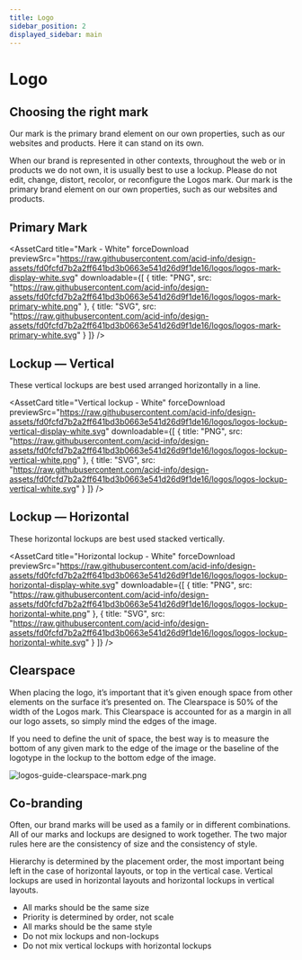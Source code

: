 ```yaml
---
title: Logo
sidebar_position: 2
displayed_sidebar: main
---
```



# Logo

## Choosing the right mark

Our mark is the primary brand element on our own properties, such as our websites and products. Here it can stand on its own.

When our brand is represented in other contexts, throughout the web or in products we do not own, it is usually best to use a lockup. Please do not edit, change, distort, recolor, or reconfigure the Logos mark. Our mark is the primary brand element on our own properties, such as our websites and products.

## Primary Mark

<div style={{display: "flex", gap: "16px"}}>
  <AssetCard
    title="Mark - Black"
    forceDownload
    previewSrc="https://raw.githubusercontent.com/acid-info/design-assets/fd0fcfd7b2a2ff641bd3b0663e541d26d9f1de16/logos/logos-mark-display-black.svg"
    downloadable={[
      {
        title: "PNG",
        src: "https://raw.githubusercontent.com/acid-info/design-assets/fd0fcfd7b2a2ff641bd3b0663e541d26d9f1de16/logos/logos-mark-primary-black.png"
      },
      {
        title: "SVG",
        src: "https://raw.githubusercontent.com/acid-info/design-assets/fd0fcfd7b2a2ff641bd3b0663e541d26d9f1de16/logos/logos-mark-primary-black.svg"
      }
    ]}
  />

  <AssetCard
    title="Mark - White"
    forceDownload
    previewSrc="https://raw.githubusercontent.com/acid-info/design-assets/fd0fcfd7b2a2ff641bd3b0663e541d26d9f1de16/logos/logos-mark-display-white.svg"
    downloadable={[
      {
        title: "PNG",
        src: "https://raw.githubusercontent.com/acid-info/design-assets/fd0fcfd7b2a2ff641bd3b0663e541d26d9f1de16/logos/logos-mark-primary-white.png"
      },
      {
        title: "SVG",
        src: "https://raw.githubusercontent.com/acid-info/design-assets/fd0fcfd7b2a2ff641bd3b0663e541d26d9f1de16/logos/logos-mark-primary-white.svg"
      }
    ]}
  />
</div>

## Lockup — Vertical

These vertical lockups are best used arranged horizontally in a line.

<div style={{display: "flex", gap: "16px"}}>
  <AssetCard
    title="Vertical lockup - Black"
    forceDownload
    previewSrc="https://raw.githubusercontent.com/acid-info/design-assets/fd0fcfd7b2a2ff641bd3b0663e541d26d9f1de16/logos/logos-lockup-vertical-display-black.svg"
    downloadable={[
      {
        title: "PNG",
        src: "https://raw.githubusercontent.com/acid-info/design-assets/fd0fcfd7b2a2ff641bd3b0663e541d26d9f1de16/logos/logos-lockup-vertical-black.png"
      },
      {
        title: "SVG",
        src: "https://raw.githubusercontent.com/acid-info/design-assets/fd0fcfd7b2a2ff641bd3b0663e541d26d9f1de16/logos/logos-lockup-vertical-black.svg"
      }
    ]}
  />

  <AssetCard
    title="Vertical lockup - White"
    forceDownload
    previewSrc="https://raw.githubusercontent.com/acid-info/design-assets/fd0fcfd7b2a2ff641bd3b0663e541d26d9f1de16/logos/logos-lockup-vertical-display-white.svg"
    downloadable={[
      {
        title: "PNG",
        src: "https://raw.githubusercontent.com/acid-info/design-assets/fd0fcfd7b2a2ff641bd3b0663e541d26d9f1de16/logos/logos-lockup-vertical-white.png" 
      },
      {
        title: "SVG",
        src: "https://raw.githubusercontent.com/acid-info/design-assets/fd0fcfd7b2a2ff641bd3b0663e541d26d9f1de16/logos/logos-lockup-vertical-white.svg"
      }
    ]}
  />
</div>

## Lockup — Horizontal

These horizontal lockups are best used stacked vertically.

<div style={{display: "flex", gap: "16px"}}>
  <AssetCard
    title="Horizontal lockup - Black"
    forceDownload
    previewSrc="https://raw.githubusercontent.com/acid-info/design-assets/fd0fcfd7b2a2ff641bd3b0663e541d26d9f1de16/logos/logos-lockup-horizontal-display-black.svg"
    downloadable={[
      {
        title: "PNG",
        src: "https://raw.githubusercontent.com/acid-info/design-assets/fd0fcfd7b2a2ff641bd3b0663e541d26d9f1de16/logos/logos-lockup-horizontal-black.png"
      },
      {
        title: "SVG",
        src: "https://raw.githubusercontent.com/acid-info/design-assets/fd0fcfd7b2a2ff641bd3b0663e541d26d9f1de16/logos/logos-lockup-horizontal-black.svg"
      }
    ]}
  />

  <AssetCard
    title="Horizontal lockup - White"
    forceDownload
    previewSrc="https://raw.githubusercontent.com/acid-info/design-assets/fd0fcfd7b2a2ff641bd3b0663e541d26d9f1de16/logos/logos-lockup-horizontal-display-white.svg"
    downloadable={[
      {
        title: "PNG",
        src: "https://raw.githubusercontent.com/acid-info/design-assets/fd0fcfd7b2a2ff641bd3b0663e541d26d9f1de16/logos/logos-lockup-horizontal-white.png" 
      },
      {
        title: "SVG",
        src: "https://raw.githubusercontent.com/acid-info/design-assets/fd0fcfd7b2a2ff641bd3b0663e541d26d9f1de16/logos/logos-lockup-horizontal-white.svg"
      }
    ]}
  />
</div>

## Clearspace

When placing the logo, it’s important that it’s given enough space from other elements on the surface it’s presented on. The Clearspace is 50% of the width of the Logos mark. This Clearspace is accounted for as a margin in all our logo assets, so simply mind the edges of the image.

If you need to define the unit of space, the best way is to measure the bottom of any given mark to the edge of the image or the baseline of the logotype in the lockup to the bottom edge of the image.

![logos-guide-clearspace-mark.png](/logos-guide-clearspace-mark.png)

## Co-branding

Often, our brand marks will be used as a family or in different combinations. All of our marks and lockups are designed to work together. The two major rules here are the consistency of size and the consistency of style.

Hierarchy is determined by the placement order, the most important being left in the case of horizontal layouts, or top in the vertical case. Vertical lockups are used in horizontal layouts and horizontal lockups in vertical layouts.

- All marks should be the same size
- Priority is determined by order, not scale
- All marks should be the same style
- Do not mix lockups and non-lockups
- Do not mix vertical lockups with horizontal lockups
